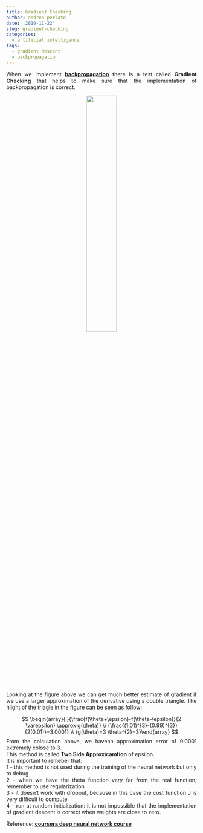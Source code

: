 ```yaml
---
title: Gradient Checking
author: andrea perlato
date: '2019-11-22'
slug: gradient-checking
categories:
  - artificial intelligence
tags:
  - gradient descent
  - backpropagation
---
```


<style>
body {
text-align: justify}
</style>

When we implement [**backpropagation**](https://www.andreaperlato.com/aipost/backpropagation/) there is a test called **Gradient Checking** that helps to make sure that the implementation of backpropagation is correct.

<center>
![](/img/checkgradientfunc.png){width=40%}
</center>

Looking at the figure above we can get much better estimate of gradient if we use a larger approximation of the derivative using a double triangle.
The hiight of the triagle in the figure can be seen as follow:

$$
\begin{array}{l}{\frac{f(\theta+\epsilon)-f(\theta-\epsilon)}{2 \varepsilon} \approx g(\theta)} \\ {\frac{(1.01)^{3}-(0.99)^{3}}{2(0.01)}=3.0001} \\ {g(\theta)=3 \theta^{2}=3}\end{array}
$$
From the calculation above, we havean approximation error of 0.0001 extremely colose to 3. </br>
This method is called **Two Side Approxicamtion** of epsilon. </br>
It is important to remeber that: </br>
1 - this method is not used during the training of the neural network but only to debug </br>
2 - when we have the theta function very far from the real function, remember to use regularization </br>
3 - it doesn't work with dropout, because in this case the cost function J is very difficult to compute </br>
4 - run at random initialization: it is not impossible that the implementation of gradient descent is correct when weights are close to zero.

Reference: [**coursera deep neural network course**](https://www.coursera.org/learn/deep-neural-network/home/welcome)
































